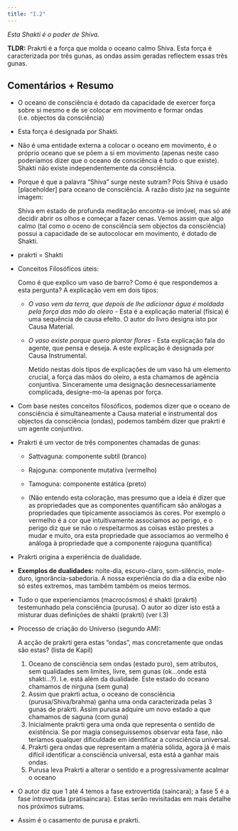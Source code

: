 ---
title: "I.2"
---

*Esta Shakti é o poder de Shiva.*

**TLDR:** Prakrti é a força que molda o oceano calmo Shiva. Esta força é caracterizada por três gunas, as ondas assim geradas reflectem essas três gunas.

## Comentários + Resumo

-   O oceano de consciência é dotado da capacidade de exercer força sobre si mesmo e de se colocar em movimento e formar ondas (i.e. objectos da consciência)

-   Esta força é designada por Shakti.

-   Não é uma entidade externa a colocar o oceano em movimento, é o próprio oceano que se põem a si em movimento (apenas neste caso poderíamos dizer que o oceano de consciência é tudo o que existe). Shakti não existe independentemente da consciência.

-   Porque é que a palavra "Shiva" surge neste sutram? Pois Shiva é usado \[placeholder\] para oceano de consciência. A razão disto jaz na seguinte imagem:

    Shiva em estado de profunda meditação encontra-se imóvel, mas só até decidir abrir os olhos e começar a fazer cenas. Vemos assim que algo calmo (tal como o oceno de consciência sem objectos da consciência) possui a capacidade de se autocolocar em movimento, é dotado de Shakti.

-   prakrti = Shakti

-   Conceitos Filosóficos úteis:

    Como é que explico um vaso de barro? Como é que respondemos a esta pergunta? A explicação vem em dois tipos:

    -   *O vaso vem da terra, que depois de lhe adicionar água é moldada pela força das mão do oleiro* - Esta é a explicação material (física) é uma sequência de causa efeito. O autor do livro designa isto por Causa Material.

    -   *O vaso existe porque quero plantar flores* - Esta explicação fala do agente, que pensa e deseja. A este explicação é designada por Causa Instrumental.

        Metido nestas dois tipos de explicações de um vaso há um elemento crucial, a força das mãos do oleiro, a esta chamamos de agência conjuntiva. Sinceramente uma designação desnecessariamente complicada, designe-mo-la apenas por força.

-   Com base nestes conceitos filosóficos, podemos dizer que o oceano de consciência é simultaneamente a Causa material e instrumental dos objectos da consciência (ondas), podemos também dizer que prakrti é um agente conjuntivo.

-   Prakrti é um vector de três componentes chamadas de gunas:

    -   Sattvaguna: componente subtil (branco)

    -   Rajoguna: componente mutativa (vermelho)

    -   Tamoguna: componente estática (preto)

    -   (Não entendo esta coloração, mas presumo que a ideia é dizer que as propriedades que as componentes quantificam são análogas a propriedades que tipicamente associamos às cores. Por exemplo o vermelho é a cor que intuitivamente associamos ao perigo, e o perigo diz que se não o respeitarmos as coisas estão prestes a mudar e muito, ora esta propriedade que associamos ao vermelho é análoga à propriedade que a componente rajoguna quantifica)

-   Prakrti origina a experiência de dualidade.

-   **Exemplos de dualidades:** noite-dia, escuro-claro, som-silêncio, mole-duro, ignorância-sabedoria. A nossa experiência do dia a dia exibe não só estes extremos, mas também também os meios termos.

-   Tudo o que experienciamos (macrocósmos) é shakti (prakrti) testemunhado pela consciência (purusa). O autor ao dizer isto está a misturar duas definições de shakti (prakrti) (ver I.3)

-   Processo de criação do Universo (segundo AM):

    A acção de prakrti gera estas "ondas", mas concretamente que ondas são estas? (lista de Kapil)

    1.  Oceano de consciência sem ondas (estado puro), sem atributos, sem qualidades sem limites, livre, sem gunas (ok...onde está shakti...?). I.e. está além da dualidade. Este estado do oceano chamamos de nirguna (sem guna)
    2.  Assim que prakrti actua, o oceano de consciência (purusa/Shiva/brahma) ganha uma onda caracterizada pelas 3 gunas de prakrti. Assim purusa adquire um novo estado a que chamamos de saguna (com guna)
    3.  Inicialmente prakrti gera uma onda que representa o sentido de existência. Se por magia conseguissemos observar esta fase, não teríamos qualquer dificuldade em identificar a consciência universal.
    4.  Prakrti gera ondas que representam a matéria sólida, agora já é mais difícil identificar a consciência universal, esta está a ganhar mais ondas.
    5.  Purusa leva Prakrti a alterar o sentido e a progressivamente acalmar o oceano

-   O autor diz que 1 até 4 temos a fase extrovertida (saincara); a fase 5 é a fase introvertida (pratisaincara). Estas serão revisitadas em mais detalhe nos próximos sutrams.

-   Assim é o casamento de purusa e prakrti.
